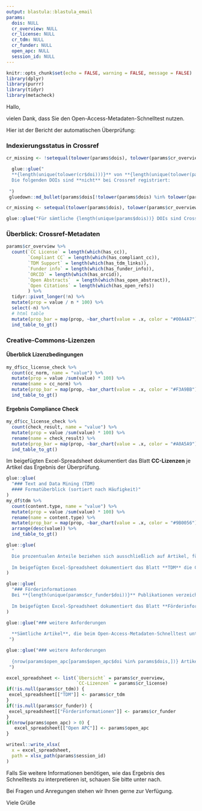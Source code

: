 ```yaml
---
output: blastula::blastula_email
params: 
  dois: NULL
  cr_overview: NULL
  cr_license: NULL
  cr_tdm: NULL
  cr_funder: NULL
  open_apc: NULL
  session_id: NULL
---
```


```r
knitr::opts_chunk$set(echo = FALSE, warning = FALSE, message = FALSE)
library(dplyr)
library(purrr)
library(tidyr)
library(metacheck)
```

Hallo,

vielen Dank, dass Sie den Open-Access-Metadaten-Schnelltest nutzen.

Hier ist der Bericht der automatischen Überprüfung:

### Indexierungsstatus in Crossref

```r
cr_missing <- !setequal(tolower(params$dois), tolower(params$cr_overview$doi))
```

```r
  glue::glue("
  **{length(unique(tolower(cr$doi)))}** von **{length(unique(tolower(params$dois)))}** DOIs sind in Crossref indexiert.
  Die folgenden DOIs sind **nicht** bei Crossref registriert:
  
 ")
 gluedown::md_bullet(params$dois[!tolower(params$dois) %in% tolower(params$cr_overview$doi)])
```


```r
cr_missing <- setequal(tolower(params$dois), tolower(params$cr_overview$doi))
```

```r
glue::glue("Für sämtliche {length(unique(params$dois))} DOIs sind Crossref Metadaten vorhanden.")
```

### Überblick: Crossref-Metadaten

```r
params$cr_overview %>%
  count(`CC License` = length(which(has_cc)),
        `Compliant CC` = length(which(has_compliant_cc)),
        `TDM Support` = length(which(has_tdm_links)),
        `Funder info` = length(which(has_funder_info)),
        `ORCID` = length(which(has_orcid)),
        `Open Abstracts`  = length(which(has_open_abstract)),
        `Open Citations` = length(which(has_open_refs))
        ) %>% 
  tidyr::pivot_longer(!n) %>%
  mutate(prop = value / n * 100) %>%
  select(-n) %>%
  # html table
  mutate(prop_bar = map(prop, ~bar_chart(value = .x, color = "#00A4A7"))) %>%
  ind_table_to_gt()  
```


### Creative-Commons-Lizenzen

#### Überblick Lizenzbedingungen

```r
my_df$cc_license_check %>% 
  count(cc_norm, name = "value") %>% 
  mutate(prop = value /sum(value) * 100) %>% 
  rename(name = cc_norm) %>%
  mutate(prop_bar = map(prop, ~bar_chart(value = .x, color = "#F3A9BB"))) %>%
  ind_table_to_gt()
```

#### Ergebnis Compliance Check

```r
my_df$cc_license_check %>% 
  count(check_result, name = "value") %>% 
  mutate(prop = value /sum(value) * 100) %>% 
  rename(name = check_result) %>%
  mutate(prop_bar = map(prop, ~bar_chart(value = .x, color = "#A0A5A9"))) %>%
  ind_table_to_gt()
```

Im beigefügten Excel-Spreadsheet dokumentiert das Blatt **CC-Lizenzen** je Artikel das Ergebnis der Überprüfung.

```r
glue::glue(
  "### Text and Data Mining (TDM)
  #### Formatüberblick (sortiert nach Häufigkeit)"
)
my_df$tdm %>% 
  count(content.type, name = "value") %>% 
  mutate(prop = value /sum(value) * 100) %>% 
  rename(name = content.type) %>%
  mutate(prop_bar = map(prop, ~bar_chart(value = .x, color = "#9B0056"))) %>%
  arrange(desc(value)) %>%
  ind_table_to_gt()
```

```r
glue::glue(
  " 
  Die prozentualen Anteile beziehen sich ausschließlich auf Artikel, für die TDM-Informationen vorhanden sind. Bitte beachten Sie zudem, dass Verlage mehr als ein Format anbieten können.
  
  Im beigefügten Excel-Spreadsheet dokumentiert das Blatt **TDM** die Crossref-Metadaten über Möglichkeiten für das Text und Data Mining je Artikel"
)
```


```r
glue::glue(
  "### Förderinformationen 
  Bei **{length(unique(params$cr_funder$doi))}** Publikationen verzeichnet Crossref mindestens eine Forschungsförderung. Das *Funding Acknowledgements* von **{length(unique(unlist(my_df$funder_info[my_df$funder_info$name == 'Deutsche Forschungsgemeinschaft', 'doi'])))}** Artikeln verweist auf die **Deutsche Forschungsgemeinschaft (DFG)**.
  
  Im beigefügten Excel-Spreadsheet dokumentiert das Blatt **Förderinformationen** das *Funding Acknowledgement* je Artikel lt. Crossref."
)
```

```r
glue::glue("### weitere Anforderungen
  
  **Sämtliche Artikel**, die beim Open-Access-Metadaten-Schnelltest untersucht wurden, **sind nicht bei der Open APC Initiative registriert**.
 ")
```

```r
glue::glue("### weitere Anforderungen
  
  {nrow(params$open_apc[params$open_apc$doi %in% params$dois,])} Artikel, die beim Open-Access-Metadaten-Schnelltest untersucht wurden, sind nicht bei der Open APC Initiative registriert. Im beigefügten Excel-Spreadsheet dokumentiert das Blatt **Open APC** Artikel, die erfasst wurden
 ")
```


```r
excel_spreadsheet <- list(`Übersicht` = params$cr_overview, 
                          `CC-Lizenzen` = params$cr_license)
if(!is.null(params$cr_tdm)) {
 excel_spreadsheet[["TDM"]] <- params$cr_tdm
} 
if(!is.null(params$cr_funder)) {
 excel_spreadsheet[["Förderinformationen"]] <- params$cr_funder
} 
if(nrow(params$open_apc) > 0) {
   excel_spreadsheet[["Open APC"]] <- params$open_apc
}

writexl::write_xlsx(
  x = excel_spreadsheet,
  path = xlsx_path(params$session_id)
)
```

Falls Sie weitere Informationen benötigen, wie das Ergebnis des Schnelltests zu interpretieren ist, schauen Sie bitte unter  nach. 

Bei Fragen und Anregungen stehen wir Ihnen gerne zur Verfügung.

Viele Grüße
